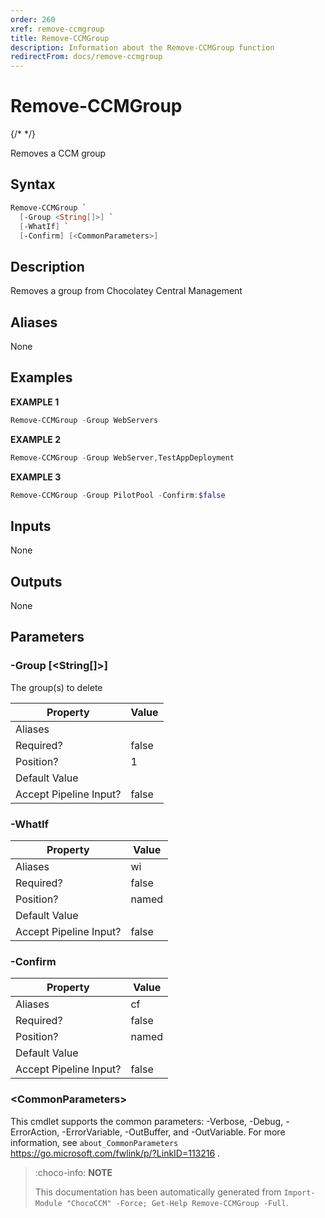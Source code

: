 ```yaml
---
order: 260
xref: remove-ccmgroup
title: Remove-CCMGroup
description: Information about the Remove-CCMGroup function
redirectFrom: docs/remove-ccmgroup
---
```


# Remove-CCMGroup

{/* <!-- This documentation is automatically generated from /Remove-CCMGroup.ps1 using GenerateDocs.ps1. Contributions are welcome at the original location(s). --> */}

Removes a CCM group

## Syntax

~~~powershell
Remove-CCMGroup `
  [-Group <String[]>] `
  [-WhatIf] `
  [-Confirm] [<CommonParameters>]
~~~

## Description

Removes a group from Chocolatey Central Management


## Aliases

None

## Examples

 **EXAMPLE 1**

~~~powershell
Remove-CCMGroup -Group WebServers

~~~

**EXAMPLE 2**

~~~powershell
Remove-CCMGroup -Group WebServer,TestAppDeployment

~~~

**EXAMPLE 3**

~~~powershell
Remove-CCMGroup -Group PilotPool -Confirm:$false

~~~

## Inputs

None

## Outputs

None

## Parameters

###  -Group [&lt;String[]&gt;]
The group(s) to delete

Property               | Value
---------------------- | -----
Aliases                |
Required?              | false
Position?              | 1
Default Value          |
Accept Pipeline Input? | false

###  -WhatIf
Property               | Value
---------------------- | -----
Aliases                | wi
Required?              | false
Position?              | named
Default Value          |
Accept Pipeline Input? | false

###  -Confirm
Property               | Value
---------------------- | -----
Aliases                | cf
Required?              | false
Position?              | named
Default Value          |
Accept Pipeline Input? | false

### &lt;CommonParameters&gt;

This cmdlet supports the common parameters: -Verbose, -Debug, -ErrorAction, -ErrorVariable, -OutBuffer, and -OutVariable. For more information, see `about_CommonParameters` https://go.microsoft.com/fwlink/p/?LinkID=113216 .



<Xref title="Function Reference" value="chococcm-functions" />

> :choco-info: **NOTE**
>
> This documentation has been automatically generated from `Import-Module "ChocoCCM" -Force; Get-Help Remove-CCMGroup -Full`.
